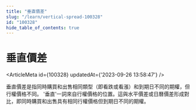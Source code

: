 ```yaml
---
title: "垂直價差"
slug: "/learn/vertical-spread-100328"
id: "100328"
hide_table_of_contents: true
---
```



# 垂直價差

<ArticleMeta id={100328} updatedAt={'2023-09-26 13:58:47'} />
<div className='border-solid border-b border-t-0 my-4 border-[var(--ifm-color-gray-300)]' />

垂直價差是指同時購買和出售相同類型（即看跌或看漲）和到期日不同的期權，但行權價格不同。 '垂直'一詞來自行權價格的位置。這與水平價差或日曆價差形成對比，即同時購買和出售具有相同行權價格但到期日不同的期權。
